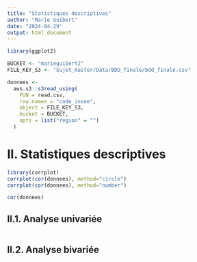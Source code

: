```yaml
---
title: "Statistiques descriptives"
author: "Marie Guibert"
date: "2024-04-29"
output: html_document
---
```


```r
library(ggplot2)
```


```r
BUCKET <- "marieguibert2"
FILE_KEY_S3 <- "Sujet_master/Data/BDD_finale/bdd_finale.csv"

donnees <- 
  aws.s3::s3read_using(
    FUN = read.csv, 
    row.names = "code_insee",
    object = FILE_KEY_S3,
    bucket = BUCKET,
    opts = list("region" = "")
  )
```

# II. Statistiques descriptives

```r
library(corrplot)
corrplot(cor(donnees), method="circle")
corrplot(cor(donnees), method="number")
```

```r
cor(donnees)
```

## II.1. Analyse univariée

```r

```

## II.2. Analyse bivariée

```r

```

